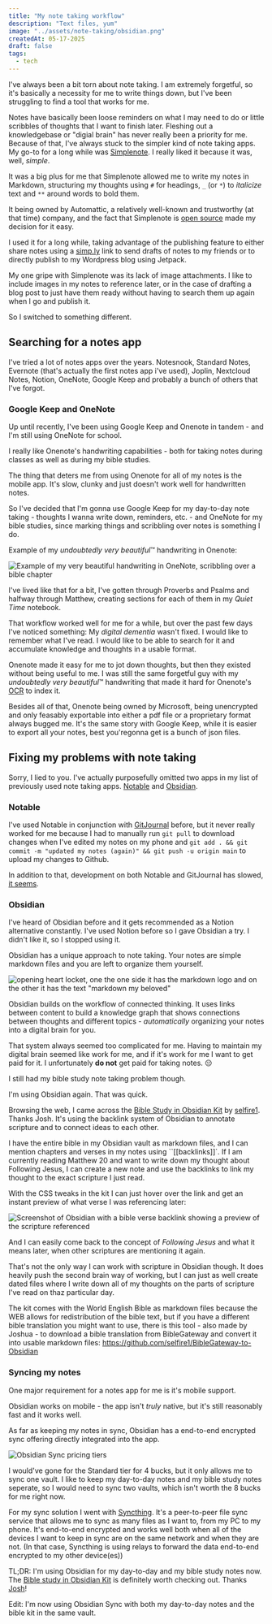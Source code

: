 ---
title: "My note taking workflow"
description: "Text files, yum"
image: "../assets/note-taking/obsidian.png"
createdAt: 05-17-2025
draft: false
tags:
  - tech
---

I've always been a bit torn about note taking. I am extremely forgetful, so it's basically a necessity for me to write things down, but I've been struggling to find a tool that works for me.

Notes have basically been loose reminders on what I may need to do or little scribbles of thoughts that I want to finish later. Fleshing out a knowledgebase or "digial brain" has never really been a priority for me.
Because of that, I've always stuck to the simpler kind of note taking apps. My go-to for a long while was [Simplenote](https://simplenote.com/). I really liked it because it was, well, *simple*. 

It was a big plus for me that Simplenote allowed me to write my notes in Markdown, structuring my thoughts using `#` for headings, `_` (or `*`) to _italicize_ text and `**` around words to bold them.

It being owned by Automattic, a relatively well-known and trustworthy (at that time) company, and the fact that Simplenote is [open source](https://github.com/Automattic/simplenote-electron) made my decision for it easy.

I used it for a long while, taking advantage of the publishing feature to either share notes using a [simp.ly](http://simp.ly/p/w6569C) link to send drafts of notes to my friends or to directly publish to my Wordpress blog using Jetpack.

My one gripe with Simplenote was its lack of image attachments. I like to include images in my notes to reference later, or in the case of drafting a blog post to just have them ready without having to search them up again when I go and publish it.

So I switched to something different. 

## Searching for a notes app
I've tried a lot of notes apps over the years. Notesnook, Standard Notes, Evernote (that's actually the first notes app i've used), Joplin, Nextcloud Notes, Notion, OneNote, Google Keep and probably a bunch of others that I've forgot.

### Google Keep and OneNote
Up until recently, I've been using Google Keep and Onenote in tandem - and I'm still using OneNote for school.

I really like Onenote's handwriting capabilities - both for taking notes during classes as well as during my bible studies.

The thing that deters me from using Onenote for all of my notes is the mobile app. It's slow, clunky and just doesn't work well for handwritten notes. 

<YouTube id="TjdERTkRoGM" title="Onenote being whacky" />

So I've decided that I'm gonna use Google Keep for my day-to-day note taking - thoughts I wanna write down, reminders, etc. - and OneNote for my bible studies, since marking things and scribbling over notes is something I do. 

Example of my *undoubtedly very beautiful*™ handwriting in Onenote:

![Example of my very beautiful handwriting in OneNote, scribbling over a bible chapter](../assets/note-taking/onenote_handwriting.png)

I've lived like that for a bit, I've gotten through Proverbs and Psalms and halfway through Matthew, creating sections for each of them in my *Quiet Time* notebook.

That workflow worked well for me for a while, but over the past few days I've noticed something: My *digital dementia* wasn't fixed. I would like to remember what I've read. I would like to be able to search for it and accumulate knowledge and thoughts in a usable format.

Onenote made it easy for me to jot down thoughts, but then they existed without being useful to me. I was still the same forgetful guy with my *undoubtedly very beautiful*™ handwriting that made it hard for Onenote's [OCR](https://en.wikipedia.org/wiki/Optical_character_recognition) to index it.

Besides all of that, Onenote being owned by Microsoft, being unencrypted and only feasably exportable into either a pdf file or a proprietary format always bugged me. It's the same story with Google Keep, while it is easier to export all your notes, best you'regonna get is a bunch of json files.

## Fixing my problems with note taking
Sorry, I lied to you. I've actually purposefully omitted two apps in my list of previously used note taking apps. [Notable](https://notable.md) and [Obsidian](https://obsidian.md).

### Notable
I've used Notable in conjunction with [GitJournal](https://gitjournal.io/) before, but it never really worked for me because I had to manually run ``git pull`` to download changes when I've edited my notes on my phone and ``git add . && git commit -m "updated my notes (again)" && git push -u origin main`` to upload my changes to Github.

In addition to that, development on both Notable and GitJournal has slowed, [it seems](https://github.com/GitJournal/GitJournal/releases/tag/v1.80.0).

### Obsidian
I've heard of Obsidian before and it gets recommended as a Notion alternative constantly. I've used Notion before so I gave Obsidian a try. I didn't like it, so I stopped using it.

Obsidian has a unique approach to note taking. Your notes are simple markdown files and you are left to organize them yourself.

![opening heart locket, one the one side it has the markdown logo and on the other it has the text "markdown my beloved"](../assets/note-taking/makesweet-lz6ggu.gif)

Obsidian builds on the workflow of connected thinking. It uses links between content to build a knowledge graph that shows connections between thoughts and different topics - *automatically* organizing your notes into a digital brain for you.

That system always seemed too complicated for me. Having to maintain my digital brain seemed like work for me, and if it's work for me I want to get paid for it. I unfortunately **do not** get paid for taking notes. 😔

I still had my bible study note taking problem though.

I'm using Obsidian again. That was quick.

Browsing the web, I came across the [Bible Study in Obsidian Kit](https://forum.obsidian.md/t/bible-study-in-obsidian-kit-including-the-bible-in-markdown/12503) by [selfire1](https://joschua.io/about). Thanks Josh.
It's using the backlink system of Obsidian to annotate scripture and to connect ideas to each other.

I have the entire bible in my Obsidian vault as markdown files, and I can mention chapters and verses in my notes using ``[[backlinks]]`. If I am currently reading Matthew 20 and want to write down my thought about Following Jesus, I can create a new note and use the backlinks to link my thought to the exact scripture I just read.

With the CSS tweaks in the kit I can just hover over the link and get an instant preview of what verse I was referencing later:

![Screenshot of Obsidian with a bible verse backlink showing a preview of the scripture referenced](../assets/note-taking/obsidian_backlink_preview.png)

And I can easily come back to the concept of *Following Jesus* and what it means later, when other scriptures are mentioning it again.

That's not the only way I can work with scripture in Obsidian though. It does heavily push the second brain way of working, but I can just as well create dated files where I write down all of my thoughts on the parts of scripture I've read on thaz particular day.

The kit comes with the World English Bible as markdown files because the WEB allows for redistribution of the bible text, but if you have a different bible translation you might want to use, there is this tool - also made by Joshua - to download a bible translation from BibleGateway and convert it into usable markdown files: https://github.com/selfire1/BibleGateway-to-Obsidian

### Syncing my notes
One major requirement for a notes app for me is it's mobile support.

Obsidian works on mobile - the app isn't *truly* native, but it's still reasonably fast and it works well.

As far as keeping my notes in sync, Obsidian has a end-to-end encrypted sync offering directly integrated into the app.

![Obsidian Sync pricing tiers](../assets/note-taking/obsidian_sync_pricing.png)

I would've gone for the Standard tier for 4 bucks, but it only allows me to sync one vault. I like to keep my day-to-day notes and my bible study notes seperate, so I would need to sync two vaults, which isn't worth the 8 bucks for me right now.

For my sync solution I went with [Syncthing](https://syncthing.net). It's a peer-to-peer file sync service that allows me to sync as many files as I want to, from my PC to my phone. It's end-to-end encrypted and works well both when all of the devices I want to keep in sync are on the same network and when they are not. (In that case, Syncthing is using relays to forward the data end-to-end encrypted to my other device(es))

TL;DR: I'm using Obsidian for my day-to-day and my bible study notes now. The [Bible study in Obsidian Kit](https://forum.obsidian.md/t/bible-study-in-obsidian-kit-including-the-bible-in-markdown/12503) is definitely worth checking out. Thanks [Josh](https://joschua.io/)!

Edit: I'm now using Obsidian Sync with both my day-to-day notes and the bible kit in the same vault.